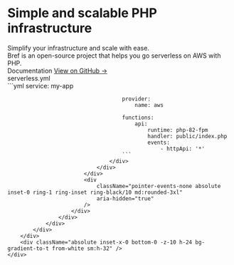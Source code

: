 
<div className="bg-white">
    <div className="relative isolate overflow-hidden bg-gradient-to-b from-blue-100/20">
        <div className="mx-auto max-w-7xl pb-24 pt-10 sm:pb-32 lg:grid lg:grid-cols-2 lg:gap-x-8 lg:px-8 lg:py-24">
            <div className="px-6 lg:px-0 lg:pt-6">
                <div className="mx-auto max-w-2xl">
                    <div className="max-w-lg">
                        <h1 className="text-4xl font-black tracking-tight text-gray-900 sm:text-5xl">
                            <span className="text-blue-500">Simple</span>
                            and <span className="text-blue-500">scalable</span> PHP infrastructure
                        </h1>
                        <div className="mt-6 text-lg leading-8 text-gray-600">
                            Simplify your infrastructure and scale with ease.
                        </div>
                        <div className="text-lg leading-8 text-gray-600">
                            Bref is an open-source project that helps you go serverless on AWS with PHP.
                        </div>
                        <div className="mt-10 flex items-center gap-x-6">
                            <Link href="/docs"
                                  className="rounded-md bg-blue-500 px-3.5 py-2.5 text-sm font-semibold text-white shadow-sm hover:bg-blue-700 focus-visible:outline focus-visible:outline-2 focus-visible:outline-offset-2 focus-visible:outline-blue-600"
                            >
                                Documentation
                            </Link>
                            <a href="https://github.com/brefphp/bref"
                               className="text-sm font-semibold leading-6 text-gray-900">
                                View on GitHub <span aria-hidden="true">→</span>
                            </a>
                        </div>
                        <div className="mt-6 flex items-center space-x-4 text-gray-300">
                            <LaravelFullIcon className="h-6 md:h-8" />
                            <SymfonyFullIcon className="h-12 md:h-16" />
                        </div>
                    </div>
                </div>
            </div>
            <div className="mt-20 sm:mt-24 md:mx-auto md:max-w-2xl lg:mx-0 lg:mt-0 lg:w-screen">
                <div
                    className="absolute inset-y-0 right-1/2 -z-10 -mr-10 w-[200%] skew-x-[-30deg] bg-white shadow-xl shadow-blue-600/10 ring-1 ring-blue-50 md:-mr-20 lg:-mr-36"
                    aria-hidden="true"
                />
                <div className="shadow-lg md:rounded-3xl">
                    <div
                        className="bg-blue-500 [clip-path:inset(0)] md:[clip-path:inset(0_round_theme(borderRadius.3xl))]">
                        <div
                            className="absolute -inset-y-px left-1/2 -z-10 ml-10 w-[200%] skew-x-[-30deg] bg-blue-100 opacity-20 ring-1 ring-inset ring-white md:ml-20 lg:ml-36"
                            aria-hidden="true"
                        />
                        <div className="relative px-6 pt-8 sm:pt-16 md:pl-16 md:pr-0">
                            <div className="mx-auto max-w-2xl md:mx-0 md:max-w-none">
                                <div className="w-screen overflow-hidden rounded-tl-xl bg-gray-900">
                                    <div className="flex bg-gray-800/40 ring-1 ring-white/5">
                                        <div className="-mb-px flex text-sm font-medium leading-6 text-gray-400">
                                            <div
                                                className="border-b border-r border-b-white/20 border-r-white/10 bg-white/5 px-4 py-2 text-gray-300">
                                                serverless.yml
                                            </div>
                                        </div>
                                    </div>
                                    <div className={styles.homeCode + " px-6 pb-14 pt-6"}>
                                        ```yml
                                        service: my-app

                                        provider:
                                            name: aws

                                        functions:
                                            api:
                                                runtime: php-82-fpm
                                                handler: public/index.php
                                                events:
                                                    - httpApi: '*'
                                        ```
                                    </div>
                                </div>
                            </div>
                            <div
                                className="pointer-events-none absolute inset-0 ring-1 ring-inset ring-black/10 md:rounded-3xl"
                                aria-hidden="true"
                            />
                        </div>
                    </div>
                </div>
            </div>
        </div>
        <div className="absolute inset-x-0 bottom-0 -z-10 h-24 bg-gradient-to-t from-white sm:h-32" />
    </div>
</div>
